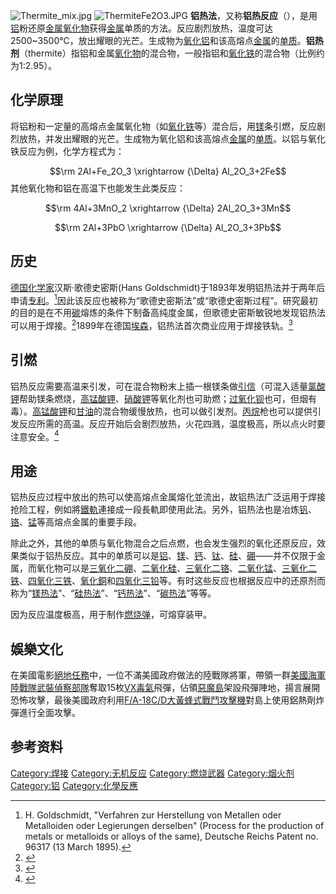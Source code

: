 [[Image:Thermite_mix.jpg|thumb]]
[[Image:ThermiteFe2O3.JPG|thumb]]
'''铝热法'''，又称'''铝热反应'''（{{lang-en|thermite reaction}}），是用[[铝|铝]]粉还原[[金属|金属]][[氧化物|氧化物]]获得[[金属|金属]]单质的方法。反应剧烈放热，温度可达2500~3500℃，放出耀眼的光芒。生成物为[[氧化铝|氧化铝]]和该高熔点[[金属|金属]]的[[单质|单质]]。'''铝热剂'''（thermite）指铝和金属[[氧化物|氧化物]]的混合物，一般指铝和[[氧化铁|氧化铁]]的混合物（比例约为1:2.95）。

== 化学原理 ==
将铝粉和一定量的高熔点金属氧化物（如[[氧化铁|氧化铁]]等）混合后，用[[镁|镁]]条引燃，反应剧烈放热，并发出耀眼的光芒。生成物为氧化铝和该高熔点[[金属|金属]]的[[单质|单质]]。以铝与氧化铁反应为例，化学方程式为：
:<math>\rm 2Al+Fe_2O_3 \xrightarrow {\Delta} Al_2O_3+2Fe</math>
其他氧化物和铝在高温下也能发生此类反应：
:<math>\rm 4Al+3MnO_2 \xrightarrow {\Delta} 2Al_2O_3+3Mn</math>
:<math>\rm 2Al+3PbO \xrightarrow {\Delta} Al_2O_3+3Pb</math>

== 历史 ==
[[德国|德国]][[化学家|化学家]]汉斯·歌德史密斯(Hans Goldschmidt)于1893年发明铝热法并于两年后申请[[专利|专利]]。<ref>H. Goldschmidt, "Verfahren zur Herstellung von Metallen oder Metalloiden oder Legierungen derselben" (Process for the production of metals or metalloids or alloys of the same), Deutsche Reichs Patent no. 96317 (13 March 1895).</ref>因此该反应也被称为“歌德史密斯法”或“歌德史密斯过程”。研究最初的目的是在不用[[碳|碳]]熔炼的条件下制备高纯度金属，但歌德史密斯敏锐地发现铝热法可以用于焊接。<ref name="JotSoCI">{{Cite journal|url=http://www.pyrobin.com/files/thermit%28e%29%20journal.pdf|first1=Hans|last1=Goldschmidt|author-link=Hans Goldschmidt|first2=Claude|last2=Vautin|title=Aluminium as a Heating and Reducing Agent|journal=The Journal of the Society of Chemical Industry|volume=6|issue=17|pages=543–545|date=1898-06-30|accessdate=2011-10-12|deadurl=yes|archiveurl=https://web.archive.org/web/20110715133307/http://www.pyrobin.com/files/thermit%28e%29%20journal.pdf|archivedate=2011-07-15}}</ref>1899年在德国[[埃森|埃森]]，铝热法首次商业应用于焊接铁轨。<ref>{{cite web |url=http://www.goldschmidt-thermit.com/en/gtg_3.php |title=Goldschmidt-Thermit-Group |publisher=Goldschmidt-thermit.com |accessdate=2011-10-12 |deadurl=yes |archiveurl=https://web.archive.org/web/20120405044624/http://www.goldschmidt-thermit.com/en/gtg_3.php |archivedate=2012-04-05 }}</ref>

== 引燃 ==
铝热反应需要高温来引发，可在混合物粉末上插一根镁条做[[引信|引信]]（可混入适量[[氯酸钾|氯酸钾]]帮助镁条燃烧，[[高锰酸钾|高锰酸钾]]、[[硝酸钾|硝酸钾]]等氧化剂也可助燃；[[过氧化钡|过氧化钡]]也可，但烟有毒）。[[高锰酸钾|高锰酸钾]]和[[甘油|甘油]]的混合物缓慢放热，也可以做引发剂。[[丙烷|丙烷]]枪也可以提供引发反应所需的高温。反应开始后会剧烈放热，火花四溅，温度极高，所以点火时要注意安全。<ref>{{cite web |url=http://www.nakka-rocketry.net/thermites.html |title=Richard Nakka's Experimental Rocketry Site |publisher=Nakka-rocketry.net |accessdate=2011-10-12 |archive-date=2011-11-08 |archive-url=https://web.archive.org/web/20111108030711/http://www.nakka-rocketry.net/thermites.html |dead-url=no }}</ref>

== 用途 ==
铝热反应过程中放出的热可以使高熔点金属熔化並流出，故铝热法广泛运用于焊接抢险工程，例如將[[鐵軌|鐵軌]]連接成一段長軌即使用此法。另外，铝热法也是冶炼[[钒|钒]]、[[铬|铬]]、[[锰|锰]]等高熔点金属的重要手段。

除此之外，其他的单质与氧化物混合之后点燃，也会发生强烈的氧化还原反应，效果类似于铝热反应。其中的单质可以是[[铝|铝]]、[[镁|镁]]、[[钙|钙]]、[[钛|钛]]、[[硅|硅]]、[[硼|硼]]——并不仅限于金属，而氧化物可以是[[三氧化二硼|三氧化二硼]]、[[二氧化硅|二氧化硅]]、[[三氧化二铬|三氧化二铬]]、[[二氧化锰|二氧化锰]]、[[三氧化二铁|三氧化二铁]]、[[四氧化三铁|四氧化三铁]]、[[氧化銅|氧化銅]]和[[四氧化三铅|四氧化三铅]]等。有时这些反应也根据反应中的还原剂而称为“[[镁热法|镁热法]]”、“[[硅热法|硅热法]]”、“[[钙热法|钙热法]]”、“[[碳热反应|碳热法]]”等等。

因为反应温度极高，用于制作[[燃烧弹|燃烧弹]]，可熔穿装甲。

== 娛樂文化 ==
在美國電影[[絕地任務|絕地任務]]中，一位不滿美國政府做法的陸戰隊將軍，帶領一群[[美國海軍陸戰隊武裝偵察部隊|美國海軍陸戰隊武裝偵察部隊]]奪取15枚[[VX毒氣|VX毒氣]]飛彈，佔領[[惡魔島|惡魔島]]架設飛彈陣地，揚言展開恐怖攻擊，最後美國政府利用[[F/A-18大黃蜂式戰鬥攻擊機#F/A-18C/D|F/A-18C/D大黃蜂式戰鬥攻擊機]]對島上使用鋁熱劑炸彈進行全面攻擊。

== 参考资料 ==
{{reflist}}
[[Category:焊接|Category:焊接]]
[[Category:无机反应|Category:无机反应]]
[[Category:燃烧武器|Category:燃烧武器]]
[[Category:烟火剂|Category:烟火剂]]
[[Category:铝|Category:铝]]
[[Category:化學反應|Category:化學反應]]